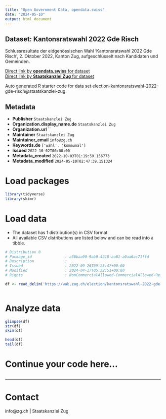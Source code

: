 ```yaml
---
title: "Open Government Data, opendata.swiss"
date: "2024-05-10"
output: html_document
---
```


## Dataset: Kantonsratswahl 2022 Gde Risch

Schlussresultate der eidgenössischen Wahl 'Kantonsratswahl 2022 Gde Risch', 2. Oktober 2022, Kanton Zug, aufgeschlüsselt nach Kandidaten und Gemeinden.

[Direct link by **opendata.swiss** for dataset](https://opendata.swiss/de/dataset/kantonsratswahl-2022-gde-risch)<br>
[Direct link by **Staatskanzlei Zug** for dataset](https://wab.zug.ch/election/kantonsratswahl-2022-gde-risch/data)

Auto generated R starter code for data set election-kantonsratswahl-2022-gde-risch@staatskanzlei-zug.

## Metadata

- **Publisher** `Staatskanzlei Zug`
- **Organization.display_name.de** `Staatskanzlei Zug`
- **Organization.url** ``
- **Maintainer** `Staatskanzlei Zug`
- **Maintainer_email** `info@zg.ch`
- **Keywords.de** `['wahl', 'kommunal']`
- **Issued** `2022-10-02T00:00:00`
- **Metadata_created** `2022-10-03T01:19:50.156773`
- **Metadata_modified** `2024-05-10T02:47:39.151324`


# Load packages

```r

library(tidyverse)
library(skimr)

```

# Load data

-   The dataset has 1 distribution(s) in CSV format.
-   All available CSV distributions are listed below and can be read into a tibble.

```r

# Distribution 0
# Package_id               : a30baa90-9ab0-4218-aa01-a0aa6ac71ffd
# Description              : 
# Issued                   : 2022-09-26T09:25:47+00:00
# Modified                 : 2024-04-17T05:32:51+00:00
# Rights                   : NonCommercialAllowed-CommercialAllowed-ReferenceRequired

df <- read_delim('https://wab.zug.ch/election/kantonsratswahl-2022-gde-risch/data-csv')



```

# Analyze data

```r

glimpse(df)
str(df)
skim(df)

head(df)
tail(df)

```

# Continue your code here...

```r

```

------------------------------------------------------------------------

# Contact

info@zg.ch | Staatskanzlei Zug
